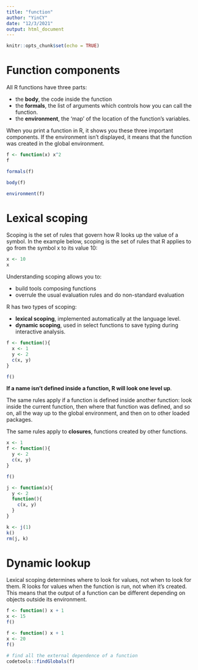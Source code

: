 ```yaml
---
title: "function"
author: "YinCY"
date: "12/3/2021"
output: html_document
---
```


```r
knitr::opts_chunk$set(echo = TRUE)
```

# Function components
All R functions have three parts:  

- the **body**, the code inside the function  
- the **formals**, the list of arguments which controls how you can call the function.  
- the **environment**, the 'map' of the location of the function's variables.  

When you print a function in R, it shows you these three important components. If the environment isn't displayed, it means that the function was created in the global environment.  

```r
f <- function(x) x^2
f
```

```r
formals(f)
```

```r
body(f)
```

```r
environment(f)
```


# Lexical scoping
Scoping is the set of rules that govern how R looks up the value of a symbol. In the example below, scoping is the set of rules that R applies to go from the symbol x to its value 10:  

```r
x <- 10
x
```

Understanding scoping allows you to:  

- build tools composing functions  
- overrule the usual evaluation rules and do non-standard evaluation  

R has two types of scoping:  

- **lexical scoping**, implemented automatically at the language level.  
- **dynamic scoping**, used in select functions to save typing during interactive analysis.  


```r
f <- function(){
  x <- 1
  y <- 2
  c(x, y)
}

f()
```

**If a name isn't defined inside a function, R will look one level up**.  

The same rules apply if a function is defined inside another function: look inside the current function, then where that function was defined, and so on, all the way up to the global environment, and then on to other loaded packages.  

The same rules apply to **closures**, functions created by other functions.  

```r
x <- 1
f <- function(){
  y <- 2
  c(x, y)
}

f()
```

```r
j <- function(x){
  y <- 2
  function(){
    c(x, y)
  }
}

k <- j(1)
k()
rm(j, k)
```


# Dynamic lookup
Lexical scoping determines where to look for values, not when to look for them. R looks for values when the function is run, not when it’s created. This means that the output of a function can be different depending on objects outside its environment.  

```r
f <- function() x + 1
x <- 15
f()

f <- function() x + 1
x <- 20
f()
```

```r
# find all the external dependence of a function
codetools::findGlobals(f)
```





















